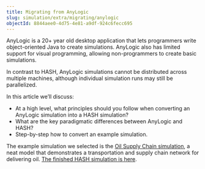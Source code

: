```yaml
---
title: Migrating from AnyLogic
slug: simulation/extra/migrating/anylogic
objectId: 8844aee0-4d75-4e81-a9df-924c6fecc695
---
```


AnyLogic is a 20+ year old desktop application that lets programmers write object-oriented Java to create simulations. AnyLogic also has limited support for visual programming, allowing non-programmers to create basic simulations.

In contrast to HASH, AnyLogic simulations cannot be distributed across multiple machines, although individual simulation runs may still be parallelized.

In this article we’ll discuss:

- At a high level, what principles should you follow when converting an AnyLogic simulation into a HASH simulation?
- What are the key paradigmatic differences between AnyLogic and HASH?
- Step-by-step how to convert an example simulation.

The example simulation we selected is the [Oil Supply Chain simulation](https://drive.google.com/file/d/192MY6ftxnaaeF-5YaM0Ok8BZItIzBrUb/view?usp=sharing), a neat model that demonstrates a transportation and supply chain network for delivering oil. [The finished HASH simulation is here](https://simulation.hash.ai/@hash/oil-supply-chain).
